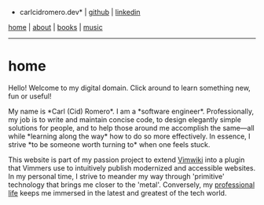 *carlcidromero.dev* | [[https://github.com/dot-ccrdev|github]] | [[https://linkedin.com/in/carlcidromero|linkedin]]

[[/index|home]] | [[/about/about|about]] | [[/books/books|books]] | [[/music/music|music]]
----

=home=

Hello! Welcome to my digital domain. Click around to learn something new, fun or useful! 

My name is *Carl (Cid) Romero*. I am a *software engineer*. Professionally, my job is to write and maintain concise code, to design elegantly simple solutions for people, and to help those around me accomplish the same—all while *learning along the way* how to do so more effectively. In essence, I strive *to be someone worth turning to* when one feels stuck.

This website is part of my passion project to extend [[https://github.com/vimwiki/vimwiki|Vimwiki]] into a plugin that Vimmers use to intuitively publish modernized and accessible websites. In my personal time, I strive to meander my way through 'primitive' technology that brings me closer to the 'metal'. Conversely, my [[/about/about#about-software-engineering-professional-experience|professional life]] keeps me immersed in the latest and greatest of the tech world. 


